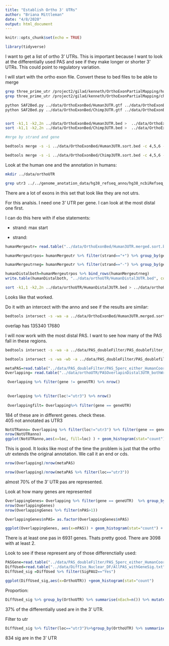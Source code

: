 ```yaml
---
title: "Establish Ortho 3' UTRs"
author: "Briana Mittleman"
date: "4/8/2020"
output: html_document
---
```


```r
knitr::opts_chunk$set(echo = TRUE)
```

```r
library(tidyverse)
```

I want to get a list of ortho 3' UTRs. This is important because I want to look at the differentially used PAS and see if they make longer or shorter 3' UTRs. This could point to regulatory variation.  


I will start with the ortho exon file. Convert these to bed files to be able to merge 

```bash
grep three_prime_utr /project2/gilad/kenneth/OrthoExonPartialMapping/human.noM.gtf > ../data/OrthoExonBed/Human3UTR.gtf
grep three_prime_utr /project2/gilad/kenneth/OrthoExonPartialMapping/chimp.noM.gtf > ../data/OrthoExonBed/Chimp3UTR.gtf

python SAF2Bed.py ../data/OrthoExonBed/Human3UTR.gtf ../data/OrthoExonBed/Human3UTR.bed
python SAF2Bed.py ../data/OrthoExonBed/Chimp3UTR.gtf ../data/OrthoExonBed/Chimp3UTR.bed


sort -k1,1 -k2,2n ../data/OrthoExonBed/Human3UTR.bed >  ../data/OrthoExonBed/Human3UTR.sort.bed
sort -k1,1 -k2,2n ../data/OrthoExonBed/Chimp3UTR.bed >  ../data/OrthoExonBed/Chimp3UTR.sort.bed

#mrge by strand and gene 

bedtools merge -s -i ../data/OrthoExonBed/Human3UTR.sort.bed -c 4,5,6 -o distinct,mean,distinct > ../data/OrthoExonBed/Human3UTR.merged.sort.bed

bedtools merge -s -i ../data/OrthoExonBed/Chimp3UTR.sort.bed -c 4,5,6 -o distinct,mean,distinct > ../data/OrthoExonBed/Chimp3UTR.merged.sort.bed
```

Look at the human one and the annotation in humans:  

```bash
mkdir ../data/orthoUTR

grep utr3 ../../genome_anotation_data/hg38_refseq_anno/hg38_ncbiRefseq_Formatted_Allannotation_noSNO.Resort.bed > ../data/orthoUTR/g38_ncbiRefseq_Formatted_Allannotation_UTR3.bed
```

There are a lot of exons in this set that look like they are not utrs.  

For this analsis. I need one 3' UTR per gene. I can look at the most distal one first.  

I can do this here with if else statements:  

+ strand: max start  

- strand:

```r
humanMergeutr= read.table("../data/OrthoExonBed/Human3UTR.merged.sort.bed", col.names = c('chr','start','end','gene','score','strand'), stringsAsFactors = F) %>% group_by(gene)

humanMergeutrpos= humanMergeutr %>% filter(strand=="+") %>% group_by(gene) %>% top_n(1,start)

humanMergeutrneg= humanMergeutr %>% filter(strand=="-") %>% group_by(gene) %>% top_n(-1,start)

humanDistalboth=humanMergeutrpos %>% bind_rows(humanMergeutrneg)
write.table(humanDistalboth, "../data/orthoUTR/HumanDistal3UTR.bed", col.names = F, row.names = F, quote = F, sep="\t")
```

```bash
sort -k1,1 -k2,2n ../data/orthoUTR/HumanDistal3UTR.bed > ../data/orthoUTR/HumanDistal3UTR.sort.bed
```

Looks like that worked.  

Do it with an intercect with the anno and see if the results are similar:  

```bash
bedtools intersect -s -wa -a ../data/OrthoExonBed/Human3UTR.merged.sort.bed -b ../data/orthoUTR/g38_ncbiRefseq_Formatted_Allannotation_UTR3.bed > ../data/OrthoExonBed/Human3UTR.merged.sort.overlapHumanannno.bed
```
overlap has 
135340
17680


I will now work with the most distal PAS. I want to see how many of the PAS fall in these regions. 

```bash
bedtools intersect -s -wa -a ../data/PAS_doubleFilter/PAS_doublefilter_either_HumanCoordHummanUsage.bed -b ../data/orthoUTR/HumanDistal3UTR.sort.bed > ../data/orthoUTR/PASOverlapinDistal3UTR.bed

bedtools intersect -s -wa -wb -a ../data/PAS_doubleFilter/PAS_doublefilter_either_HumanCoordHummanUsage.bed -b ../data/orthoUTR/HumanDistal3UTR.sort.bed > ../data/orthoUTR/PASOverlapinDistal3UTR_bothWritten.bed
```

```r
metaPAS=read.table("../data/PAS_doubleFilter/PAS_5perc_either_HumanCoord_BothUsage_meta_doubleFilter.txt", stringsAsFactors = F, header = T) %>% select(gene, PAS, loc)
Overlapping= read.table("../data/orthoUTR/PASOverlapinDistal3UTR_bothWritten.bed", col.names = c("chrpas", "startpas", "endpas","PAS", "humanusage", "strandpas", "chrutr", "startutr", "endutr","geneUTR", "score","strand"),stringsAsFactors = F) %>% select(-strandpas, -chrutr, -startutr, -endutr)  %>% inner_join(metaPAS, by=c("PAS"))

 Overlapping %>% filter(gene != geneUTR) %>% nrow()
 
 
 Overlapping %>% filter(loc!="utr3") %>% nrow()
 
 Overlappingfilt= Overlapping%>% filter(gene == geneUTR)
```

184 of these are in different genes. check these.  
405 not annotated as UTR3  


```r
NotUTRanno= Overlapping %>% filter(loc!="utr3") %>% filter(gene == geneUTR)
nrow(NotUTRanno)
ggplot(NotUTRanno,aes(x=loc, fill=loc) ) + geom_histogram(stat="count") + scale_fill_brewer(palette = "Dark2") + labs(title="Location of 400 PAS overlapping PAS but not annotated 3' UTR")
```
This is good. It looks like most of the time the problem is just that the ortho utr extends the original annotation. We call it an end or cds.  

```r
nrow(Overlapping)/nrow(metaPAS)

nrow(Overlapping)/nrow(metaPAS %>% filter(loc=="utr3"))
```
almost 70% of the 3' UTR pas are represented.

Look at how many genes are represented  
```r

OverlappingGenes= Overlapping %>% filter(gene == geneUTR)  %>% group_by(gene) %>% summarise(nPAS=n())
nrow(OverlappingGenes)
nrow(OverlappingGenes %>% filter(nPAS>1))

OverlappingGenes$nPAS= as.factor(OverlappingGenes$nPAS)

ggplot(OverlappingGenes, aes(x=nPAS)) + geom_histogram(stat="count") + labs(x="Number of PAS", y="Genes", title="Number of PAS per gene with PAS in ortho 3' UTR")
```

There is at least one pas in 6931 genes. Thats pretty good.  There are 3098 with at least 2.  


Look to see if these represent any of those differenctially used:  

```r
PASGene=read.table("../data/PAS_doubleFilter/PAS_5perc_either_HumanCoord_BothUsage_meta_doubleFilter.txt",stringsAsFactors = F, header = T) %>% select(PAS, chr, start, end,loc)
DiffUsed=read.table("../data/DiffIso_Nuclear_DF/AllPAS_withGeneSig.txt",header = T,stringsAsFactors = F) %>% inner_join(PASGene, by=c("chr",'start','end')) %>% mutate(OrthoUTR=ifelse(PAS %in% Overlappingfilt$PAS, "Yes","No"))
DiffUsed_sig =DiffUsed %>% filter(SigPAU2=="Yes")
```


```r
ggplot(DiffUsed_sig,aes(x=OrthoUTR)) +geom_histogram(stat="count")


```

Proportion: 

```r
DiffUsed_sig %>% group_by(OrthoUTR) %>% summarise(nEach=n()) %>% mutate(prop=nEach/nrow(DiffUsed_sig))
```

37% of the differentially used are in the 3' UTR.  

Filter to utr  

```r
DiffUsed_sig %>% filter(loc=="utr3")%>%group_by(OrthoUTR) %>% summarise(nEach=n()) %>% mutate(prop=nEach/nrow(DiffUsed_sig%>% filter(loc=="utr3")))

```

834 sig are in the 3' UTR
